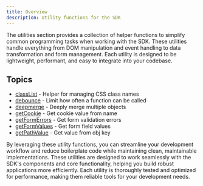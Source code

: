 ```yaml
---
title: Overview
description: Utility functions for the SDK
---
```


The utilities section provides a collection of helper functions to simplify common programming tasks when working with the SDK. These utilities handle everything from DOM manipulation and event handling to data transformation and form management. Each utility is designed to be lightweight, performant, and easy to integrate into your codebase.

## Topics

- [classList](/sdk/utilities/classlist/) - Helper for managing CSS class names
- [debounce](/sdk/utilities/debounce/) - Limit how often a function can be called
- [deepmerge](/sdk/utilities/deepmerge/) - Deeply merge multiple objects
- [getCookie](/sdk/utilities/getCookie/) - Get cookie value from name
- [getFormErrors](/sdk/utilities/getformerrors/) - Get form validation errors
- [getFormValues](/sdk/utilities/getformvalues/) - Get form field values
- [getPathValue](/sdk/utilities/getpathvalue/) - Get value from obj key

By leveraging these utility functions, you can streamline your development workflow and reduce boilerplate code while maintaining clean, maintainable implementations. These utilities are designed to work seamlessly with the SDK's components and core functionality, helping you build robust applications more efficiently. Each utility is thoroughly tested and optimized for performance, making them reliable tools for your development needs.
